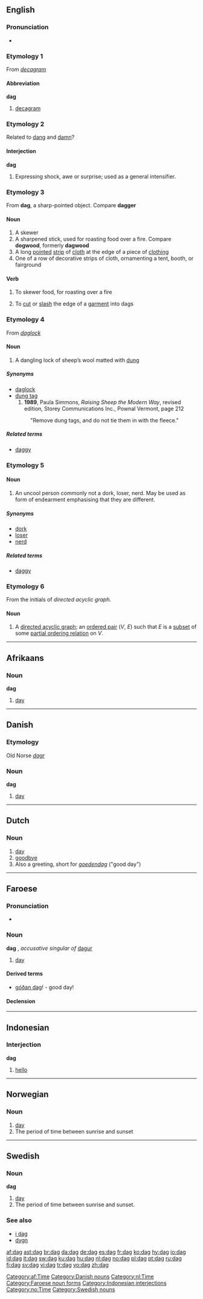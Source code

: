 {{see|Dag|dağ}}
==English==

===Pronunciation===
*{{IPA|/dæɡ/}}
*:{{rhymes|æɡ}}

===Etymology 1===
From ''[[decagram]]''

====Abbreviation====
'''dag'''

# [[decagram]]

===Etymology 2===
Related to [[dang]] and [[damn]]?

====Interjection====
'''dag'''

# {{context|US|colloquial}} Expressing shock, awe or surprise; used as a general intensifier.

===Etymology 3===
From '''dag''', a sharp-pointed object. Compare '''dagger'''

====Noun====
{{en-noun}}

# A skewer
# A sharpened stick, used for roasting food over a fire. Compare '''dogwood''', formerly '''dagwood'''
# A long [[point]]ed [[strip]] of [[cloth]] at the edge of a piece of [[clothing]]
# One of a row of decorative strips of cloth, ornamenting a tent, booth, or fairground

====Verb====
{{en-verb|dag|g|ed}}

# {{transitive}} To skewer food, for roasting over a fire
# {{transitive}} To [[cut]] or [[slash]] the edge of a [[garment]] into dags

===Etymology 4===
From ''[[daglock]]''

====Noun====
{{en-noun}}
{{rfv}}
# A dangling lock of sheep’s wool matted with [[dung]]
 
=====Synonyms=====
*[[daglock]]
*[[dung tag]]
*# '''1989''', Paula Simmons, ''Raising Sheep the Modern Way'', revised edition, Storey Communications Inc., Pownal Vermont, page 212
*:"Remove dung tags, and do not tie them in with the fleece."

=====Related terms=====
*[[daggy]]

===Etymology 5===
{{back-form|daggy}}
{{rfv}}
====Noun====
{{en-noun}}

# {{context|Australian|_|slang|New Zealand|_|derogatory|_|slang}} An uncool person commonly not a dork, loser, nerd. May be used as form of endearment emphasising that they are different.

=====Synonyms=====
*[[dork]]
*[[loser]]
*[[nerd]]

=====Related terms=====
*[[daggy]]

===Etymology 6===
From the initials of ''directed acyclic graph''.

====Noun====
{{en-noun}}

# A [[directed acyclic graph]]; an [[ordered pair]] (''V'', ''E'') such that ''E'' is a [[subset]] of some [[partial ordering relation]] on ''V''.

----

==Afrikaans==
{{af-noun|dag|[[dae]]}}

===Noun===
'''dag'''

# [[day]]

[[Category:af:Time]]

----

==Danish==

===Etymology===
Old Norse ''[[dagr]]''

===Noun===
'''dag'''

# [[day]]

[[Category:Danish nouns]]

----

==Dutch==

===Noun===
{{nl-noun|g1=m|g2=f|pl=dagen|dim1=daagje|dim2=dagje}}

# [[day]]
# [[goodbye]]
# Also a greeting, short for ''[[goedendag]]'' ("good day")

[[Category:nl:Time]]

----

==Faroese==

===Pronunciation===
* {{IPA|[dɛaː]}}

===Noun===
'''dag''' {{m}}, ''accusative singular of'' [[dagur]]

# [[day]]

====Derived terms====
*[[góðan dag]]! - good day!

====Declension====
{{fo-decl-noun-m42|d|a|g|e|ø}}

[[Category:Faroese noun forms]]

----

==Indonesian==

===Interjection===
'''dag'''

# [[hello]]

[[Category:Indonesian interjections]]

----

==Norwegian==

===Noun===
{{no-noun-m1|dag}}

# [[day]]
# The period of time between sunrise and sunset

[[Category:no:Time]]

----

==Swedish==
{{sv-noun|gender=Common|dag|dagen|dagar|dagarna|dags|dagens|dagars|dagarnas}}

===Noun===
'''dag'''

# [[day]]
# The period of time between sunrise and sunset.

===See also===
*[[i dag]]
*[[dygn]]

[[Category:Swedish nouns]]

[[af:dag]]
[[ast:dag]]
[[br:dag]]
[[da:dag]]
[[de:dag]]
[[es:dag]]
[[fr:dag]]
[[ko:dag]]
[[hy:dag]]
[[io:dag]]
[[id:dag]]
[[it:dag]]
[[sw:dag]]
[[ku:dag]]
[[hu:dag]]
[[nl:dag]]
[[no:dag]]
[[pl:dag]]
[[pt:dag]]
[[ru:dag]]
[[fi:dag]]
[[sv:dag]]
[[vi:dag]]
[[tr:dag]]
[[vo:dag]]
[[zh:dag]]